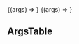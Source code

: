 

<Meta title="components/CartButton" component={CartButton} argTypes={{}} />

<Canvas>
  <Story name="Cart Button">{(args) => <CartButton {...args} />}</Story>
  <Story
    name="Cart Button With Provided Count"
    args={{
      itemCount: 5
    }}
  >
    {(args) => <CartButton {...args} />}
  </Story>
</Canvas>

## ArgsTable

<ArgsTable of={CartButton} />
